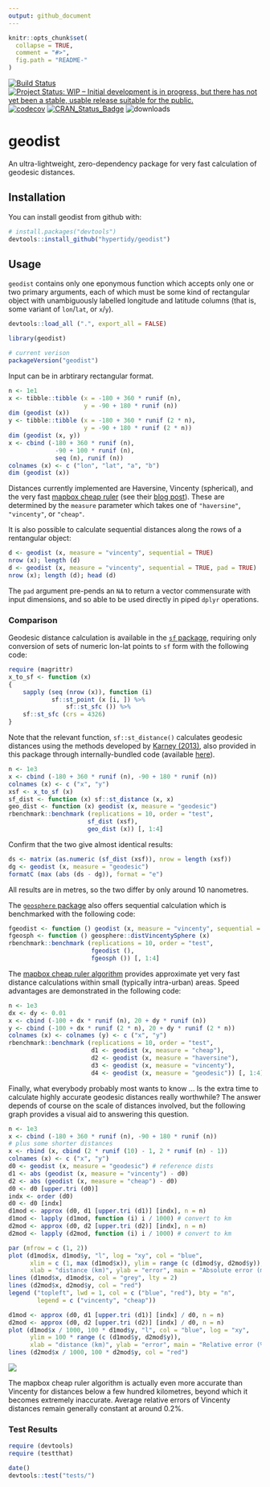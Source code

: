 ```yaml
---
output: github_document
---
```


<!-- README.md is generated from README.Rmd. Please edit that file -->

```r
knitr::opts_chunk$set(
  collapse = TRUE,
  comment = "#>",
  fig.path = "README-"
)
```

[![Build Status](https://travis-ci.org/hypertidy/geodist.svg)](https://travis-ci.org/hypertidy/geodist) 
[![Project Status: WIP – Initial development is in progress, but there has not yet been a stable, usable release suitable for the public.](http://www.repostatus.org/badges/latest/wip.svg)](http://www.repostatus.org/#wip)
[![codecov](https://codecov.io/gh/hypertidy/geodist/branch/master/graph/badge.svg)](https://codecov.io/gh/hypertidy/geodist)
[![CRAN_Status_Badge](http://www.r-pkg.org/badges/version/geodist)](http://cran.r-project.org/web/packages/geodist) 
![downloads](http://cranlogs.r-pkg.org/badges/grand-total/geodist)

# geodist

An ultra-lightweight, zero-dependency package for very fast calculation of
geodesic distances.

## Installation

You can install geodist from github with:

```r
# install.packages("devtools")
devtools::install_github("hypertidy/geodist")
```

## Usage

`geodist` contains only one eponymous function which accepts only one or two
primary arguments, each of which must be some kind of rectangular object with
unambiguously labelled longitude and latitude columns (that is, some variant of
`lon`/`lat`, or `x`/`y`).

```r
devtools::load_all (".", export_all = FALSE)
```
```r
library(geodist)
```
```r
# current verison
packageVersion("geodist")
```

Input can be in arbtirary rectangular format.

```r
n <- 1e1
x <- tibble::tibble (x = -180 + 360 * runif (n),
                     y = -90 + 180 * runif (n))
dim (geodist (x))
y <- tibble::tibble (x = -180 + 360 * runif (2 * n),
                     y = -90 + 180 * runif (2 * n))
dim (geodist (x, y))
x <- cbind (-180 + 360 * runif (n),
             -90 + 100 * runif (n),
             seq (n), runif (n))
colnames (x) <- c ("lon", "lat", "a", "b")
dim (geodist (x))
```
Distances currently implemented are Haversine, Vincenty (spherical), and the very
fast [mapbox cheap
ruler](https://github.com/mapbox/cheap-ruler-cpp/blob/master/include/mapbox/cheap_ruler.hpp)
(see their [blog
post](https://blog.mapbox.com/fast-geodesic-approximations-with-cheap-ruler-106f229ad016)).
These are determined by the `measure` parameter which takes one of
`"haversine"`, `"vincenty"`, or `"cheap"`.

It is also possible to calculate sequential distances along the rows of a
rentangular object:
```r
d <- geodist (x, measure = "vincenty", sequential = TRUE)
nrow (x); length (d)
d <- geodist (x, measure = "vincenty", sequential = TRUE, pad = TRUE)
nrow (x); length (d); head (d)
```
The `pad` argument pre-pends an `NA` to return a vector commensurate with input
dimensions, and so able to be used directly in piped `dplyr` operations.

### Comparison

Geodesic distance calculation is available in the [`sf`
package](https://cran.r-project.org/package=sf), requiring only conversion of
sets of numeric lon-lat points to `sf` form with the following code:
```r
require (magrittr)
x_to_sf <- function (x)
{
    sapply (seq (nrow (x)), function (i)
            sf::st_point (x [i, ]) %>%
                sf::st_sfc ()) %>%
    sf::st_sfc (crs = 4326)
}
```
Note that the relevant function, `sf::st_distance()` calculates geodesic
distances using the methods developed by [Karney
(2013)](https://link.springer.com/content/pdf/10.1007/s00190-012-0578-z.pdf),
also provided in this package through internally-bundled code (available
[here](https://geographiclib.sourceforge.io/geod.html)).

```r
n <- 1e3
x <- cbind (-180 + 360 * runif (n), -90 + 180 * runif (n))
colnames (x) <- c ("x", "y")
xsf <- x_to_sf (x)
sf_dist <- function (x) sf::st_distance (x, x)
geo_dist <- function (x) geodist (x, measure = "geodesic")
rbenchmark::benchmark (replications = 10, order = "test",
                      sf_dist (xsf),
                      geo_dist (x)) [, 1:4]
```
Confirm that the two give almost identical results:
```r
ds <- matrix (as.numeric (sf_dist (xsf)), nrow = length (xsf))
dg <- geodist (x, measure = "geodesic")
formatC (max (abs (ds - dg)), format = "e")
```
All results are in metres, so the two differ by only around 10 nanometres.

The [`geosphere` package](https://cran.r-project.org/package=geosphere) also
offers sequential calculation which is benchmarked with the following code:
```r
fgeodist <- function () geodist (x, measure = "vincenty", sequential = TRUE)
fgeosph <- function () geosphere::distVincentySphere (x)
rbenchmark::benchmark (replications = 10, order = "test",
                       fgeodist (),
                       fgeosph ()) [, 1:4]
```


The [mapbox cheap ruler
algorithm](https://github.com/mapbox/cheap-ruler-cpp) provides approximate yet
very fast distance calculations within small (typically intra-urban) areas.
Speed advantages are demonstrated in the following code:
```r
n <- 1e3
dx <- dy <- 0.01
x <- cbind (-100 + dx * runif (n), 20 + dy * runif (n))
y <- cbind (-100 + dx * runif (2 * n), 20 + dy * runif (2 * n))
colnames (x) <- colnames (y) <- c ("x", "y")
rbenchmark::benchmark (replications = 10, order = "test",
                       d1 <- geodist (x, measure = "cheap"),
                       d2 <- geodist (x, measure = "haversine"),
                       d3 <- geodist (x, measure = "vincenty"),
                       d4 <- geodist (x, measure = "geodesic")) [, 1:4]
```

Finally, what everybody probably most wants to know ... Is the extra time to
calculate highly accurate geodesic distances really worthwhile? The answer
depends of course on the scale of distances involved, but the following graph
provides a visual aid to answering this question.
```r
n <- 1e3
x <- cbind (-180 + 360 * runif (n), -90 + 180 * runif (n))
# plus some shorter distances
x <- rbind (x, cbind (2 * runif (10) - 1, 2 * runif (n) - 1))
colnames (x) <- c ("x", "y")
d0 <- geodist (x, measure = "geodesic") # reference dists
d1 <- abs (geodist (x, measure = "vincenty") - d0)
d2 <- abs (geodist (x, measure = "cheap") - d0)
d0 <- d0 [upper.tri (d0)]
indx <- order (d0)
d0 <- d0 [indx]
d1mod <- approx (d0, d1 [upper.tri (d1)] [indx], n = n)
d1mod <- lapply (d1mod, function (i) i / 1000) # convert to km
d2mod <- approx (d0, d2 [upper.tri (d2)] [indx], n = n)
d2mod <- lapply (d2mod, function (i) i / 1000) # convert to km

par (mfrow = c (1, 2))
plot (d1mod$x, d1mod$y, "l", log = "xy", col = "blue",
      xlim = c (1, max (d1mod$x)), ylim = range (c (d1mod$y, d2mod$y)),
      xlab = "distance (km)", ylab = "error", main = "Absolute error (m)")
lines (d1mod$x, d1mod$x, col = "grey", lty = 2)
lines (d2mod$x, d2mod$y, col = "red")
legend ("topleft", lwd = 1, col = c ("blue", "red"), bty = "n",
        legend = c ("vincenty", "cheap"))

d1mod <- approx (d0, d1 [upper.tri (d1)] [indx] / d0, n = n)
d2mod <- approx (d0, d2 [upper.tri (d2)] [indx] / d0, n = n)
plot (d1mod$x / 1000, 100 * d1mod$y, "l", col = "blue", log = "xy",
      ylim = 100 * range (c (d1mod$y, d2mod$y)),
      xlab = "distance (km)", ylab = "error", main = "Relative error (%)")
lines (d2mod$x / 1000, 100 * d2mod$y, col = "red")
```
![](fig/README-plot-1.png)

The mapbox cheap ruler algorithm is actually even more accurate than Vincenty
for distances below a few hundred kilometres, beyond which it becomes extremely
inaccurate. Average relative errors of Vincenty distances remain generally
constant at around 0.2%.



### Test Results

```r
require (devtools)
require (testthat)
```

```r
date()
devtools::test("tests/")
```
